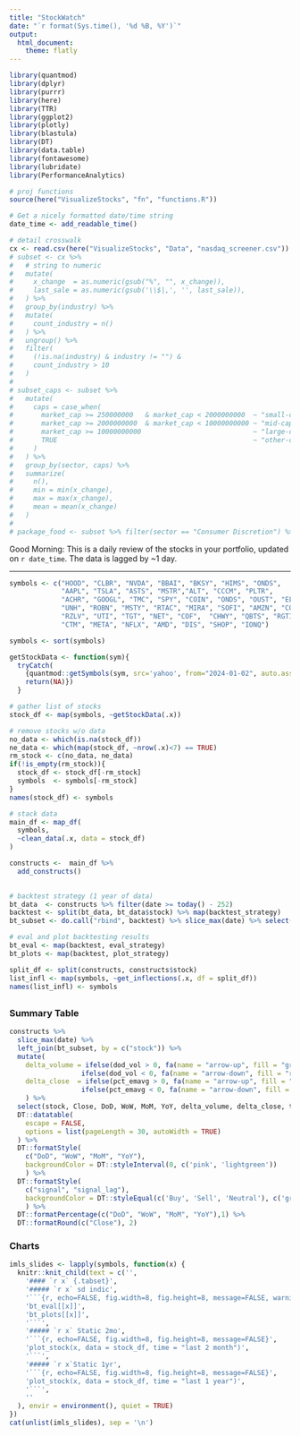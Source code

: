 ```yaml
---
title: "StockWatch"
date: "`r format(Sys.time(), '%d %B, %Y')`"
output: 
  html_document:
    theme: flatly
---
```

```r
library(quantmod)
library(dplyr)
library(purrr)
library(here)
library(TTR)
library(ggplot2)
library(plotly)
library(blastula)
library(DT)
library(data.table)
library(fontawesome)
library(lubridate)
library(PerformanceAnalytics)

# proj functions
source(here("VisualizeStocks", "fn", "functions.R"))

# Get a nicely formatted date/time string
date_time <- add_readable_time()

# detail crosswalk
cx <- read.csv(here("VisualizeStocks", "Data", "nasdaq_screener.csv")) 
# subset <- cx %>% 
#   # string to numeric 
#   mutate(
#     x_change  = as.numeric(gsub("%", "", x_change)),
#     last_sale = as.numeric(gsub('\\$|,', '', last_sale)),
#   ) %>% 
#   group_by(industry) %>% 
#   mutate(
#     count_industry = n()
#   ) %>% 
#   ungroup() %>% 
#   filter(
#     (!is.na(industry) & industry != "") &
#     count_industry > 10
#   )
# 
# subset_caps <- subset %>% 
#   mutate(
#     caps = case_when(
#       market_cap >= 250000000   & market_cap < 2000000000  ~ "small-cap",
#       market_cap >= 2000000000  & market_cap < 10000000000 ~ "mid-cap",
#       market_cap >= 10000000000                            ~ "large-cap",
#       TRUE                                                 ~ "other-cap"
#     )
#   ) %>%
#   group_by(sector, caps) %>%
#   summarize(
#     n(),
#     min = min(x_change),
#     max = max(x_change),
#     mean = mean(x_change)
#   )
# 
# package_food <- subset %>% filter(sector == "Consumer Discretion") %>% select(symbol) %>% pull()

```
Good Morning: This is a daily review of the stocks in your portfolio, updated on `r date_time`. The data is lagged by ~1 day.

---
```r

symbols <- c("HOOD", "CLBR", "NVDA", "BBAI", "BKSY", "HIMS", "ONDS",
             "AAPL", "TSLA", "ASTS", "MSTR","ALT", "CCCM", "PLTR", 
             "ACHR", "GOOGL", "TMC", "SPY", "COIN", "ONDS", "OUST", "ELF",
             "UNH", "ROBN", "MSTY", "RTAC", "MIRA", "SOFI", "AMZN", "COIN",
             "RZLV", "UTI", "TGT", "NET", "COF",  "CHWY", "QBTS", "RGTI",
             "CTM", "META", "NFLX", "AMD", "DIS", "SHOP", "IONQ")

symbols <- sort(symbols)

getStockData <- function(sym){
  tryCatch(
    {quantmod::getSymbols(sym, src='yahoo', from="2024-01-02", auto.assign=FALSE)}, error = function(msg){
    return(NA)})
  }

# gather list of stocks 
stock_df <- map(symbols, ~getStockData(.x))

# remove stocks w/o data
no_data <- which(is.na(stock_df))
ne_data <- which(map(stock_df, ~nrow(.x)<7) == TRUE)
rm_stock <- c(no_data, ne_data)
if(!is_empty(rm_stock)){
  stock_df <- stock_df[-rm_stock]
  symbols  <- symbols[-rm_stock] 
}
names(stock_df) <- symbols

# stack data
main_df <- map_df(
  symbols,
  ~clean_data(.x, data = stock_df)
) 

constructs <-  main_df %>% 
  add_constructs()
  

# backtest strategy (1 year of data) 
bt_data  <- constructs %>% filter(date >= today() - 252)
backtest <- split(bt_data, bt_data$stock) %>% map(backtest_strategy)
bt_subset <- do.call("rbind", backtest) %>% slice_max(date) %>% select(stock, signal, signal_lag, execute)

# eval and plot backtesting results
bt_eval <- map(backtest, eval_strategy)
bt_plots <- map(backtest, plot_strategy)

split_df <- split(constructs, constructs$stock)
list_infl <- map(symbols, ~get_inflections(.x, df = split_df))
names(list_infl) <- symbols

```
##  {.tabset}

### Summary Table
```r
constructs %>% 
  slice_max(date) %>% 
  left_join(bt_subset, by = c("stock")) %>% 
  mutate(
    delta_volume = ifelse(dod_vol > 0, fa(name = "arrow-up", fill = "green"), 
                  ifelse(dod_vol < 0, fa(name = "arrow-down", fill = "red"), "")),
    delta_close  = ifelse(pct_emavg > 0, fa(name = "arrow-up", fill = "green"), 
                  ifelse(pct_emavg < 0, fa(name = "arrow-down", fill = "red"), ""))
    ) %>% 
  select(stock, Close, DoD, WoW, MoM, YoY, delta_volume, delta_close, trend, signal, signal_lag, execute) %>% 
  DT::datatable(
    escape = FALSE,
    options = list(pageLength = 30, autoWidth = TRUE)
  ) %>% 
  DT::formatStyle(
    c("DoD", "WoW", "MoM", "YoY"),
    backgroundColor = DT::styleInterval(0, c('pink', 'lightgreen'))
    ) %>%
  DT::formatStyle(
    c("signal", "signal_lag"),
    backgroundColor = DT::styleEqual(c('Buy', 'Sell', 'Neutral'), c('green', 'orange', 'lightgrey'))
    ) %>% 
  DT::formatPercentage(c("DoD", "WoW", "MoM", "YoY"),1) %>% 
  DT::formatRound(c("Close"), 2)
```

### Charts {.tabset}
```r

imls_slides <- lapply(symbols, function(x) {
  knitr::knit_child(text = c('',
    '#### `r x` {.tabset}',
    '##### `r x` sd indic',
    '```{r, echo=FALSE, fig.width=8, fig.height=8, message=FALSE, warning = FALSE}',
    'bt_eval[[x]]',
    'bt_plots[[x]]',
    '```',
    '##### `r x` Static 2mo',
    '```{r, echo=FALSE, fig.width=8, fig.height=8, message=FALSE}',
    'plot_stock(x, data = stock_df, time = "last 2 month")',
    '```',
    '##### `r x`Static 1yr',
    '```{r, echo=FALSE, fig.width=8, fig.height=8, message=FALSE}',
    'plot_stock(x, data = stock_df, time = "last 1 year")',
    '```',
    ''
  ), envir = environment(), quiet = TRUE)
})
cat(unlist(imls_slides), sep = '\n')
```

